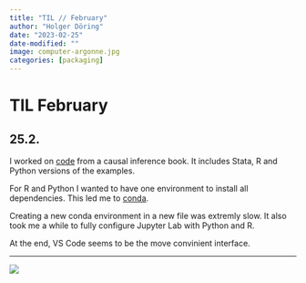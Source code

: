 ```yaml
---
title: "TIL // February"
author: "Holger Döring"
date: "2023-02-25"
date-modified: ""
image: computer-argonne.jpg
categories: [packaging]
---
```


# TIL February

## 25.2.

I worked on [code](https://github.com/hdigital/mixtape) from a causal inference book. It includes Stata, R and Python versions of the examples.

For R and Python I wanted to have one environment to install all dependencies. This led me to [conda](https://docs.conda.io/projects/conda/en/stable/user-guide/getting-started.html).

Creating a new conda environment in a new file was extremly slow. It also took me a while to fully configure Jupyter Lab with Python and R.

At the end, VS Code seems to be the move convinient interface.

---

![](computer-argonne.jpg)

